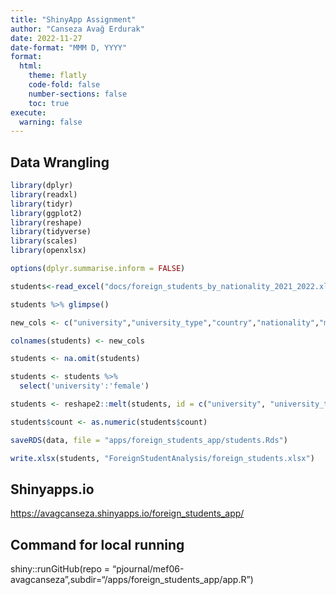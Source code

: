```yaml
---
title: "ShinyApp Assignment"
author: "Canseza Avağ Erdurak"
date: 2022-11-27
date-format: "MMM D, YYYY"
format: 
  html:
    theme: flatly
    code-fold: false
    number-sections: false
    toc: true
execute:
  warning: false
---
```


## Data Wrangling

```r
library(dplyr)
library(readxl)
library(tidyr)
library(ggplot2)
library(reshape)
library(tidyverse)
library(scales)
library(openxlsx)

options(dplyr.summarise.inform = FALSE)
```

```r
students<-read_excel("docs/foreign_students_by_nationality_2021_2022.xlsx")
```

```r
students %>% glimpse()
```

```r
new_cols <- c("university","university_type","country","nationality","male","female","total")

colnames(students) <- new_cols
```

```r
students <- na.omit(students) 
```

```r
students <- students %>%
  select('university':'female')
```

```r
students <- reshape2::melt(students, id = c("university", "university_type", "country", "nationality"), variable.name = "gender", value.name="count")
```

```r
students$count <- as.numeric(students$count)
```

```r
saveRDS(data, file = "apps/foreign_students_app/students.Rds")
```

```r
write.xlsx(students, "ForeignStudentAnalysis/foreign_students.xlsx")
```

## Shinyapps.io

<https://avagcanseza.shinyapps.io/foreign_students_app/>

## Command for local running

shiny::runGitHub(repo = "pjournal/mef06-avagcanseza",subdir="/apps/foreign_students_app/app.R")
